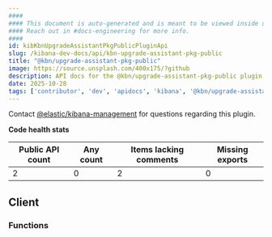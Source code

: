 ```yaml
---
####
#### This document is auto-generated and is meant to be viewed inside our experimental, new docs system.
#### Reach out in #docs-engineering for more info.
####
id: kibKbnUpgradeAssistantPkgPublicPluginApi
slug: /kibana-dev-docs/api/kbn-upgrade-assistant-pkg-public
title: "@kbn/upgrade-assistant-pkg-public"
image: https://source.unsplash.com/400x175/?github
description: API docs for the @kbn/upgrade-assistant-pkg-public plugin
date: 2025-10-28
tags: ['contributor', 'dev', 'apidocs', 'kibana', '@kbn/upgrade-assistant-pkg-public']
---
```




Contact [@elastic/kibana-management](https://github.com/orgs/elastic/teams/kibana-management) for questions regarding this plugin.

**Code health stats**

| Public API count  | Any count | Items lacking comments | Missing exports |
|-------------------|-----------|------------------------|-----------------|
| 2 | 0 | 2 | 0 |

## Client

### Functions
<DocDefinitionList data={kbnUpgradeAssistantPkgPublicObj.client.functions}/>

